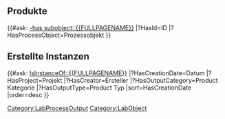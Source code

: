 <includeonly>

== Produkte ==
{{#ask: [[Category:LabProcessOutput]] [[-has subobject::{{FULLPAGENAME}}]]
<!-- |?wiki id=Wiki ID-->
|?HasId=ID
|?HasProcessObject=Prozessobjekt
<!-- |mainlabel=- -->
}}


== Erstellte Instanzen ==

{{#ask: [[Category:LabObject]] [[IsInstanceOf::{{FULLPAGENAME}}]]
|?HasCreationDate=Datum
|?HasProject=Projekt
|?HasCreator=Ersteller
|?HasOutputCategory=Product Kategorie
|?HasOutputType=Product Typ
|sort=HasCreationDate
|order=desc
}}
</includeonly>